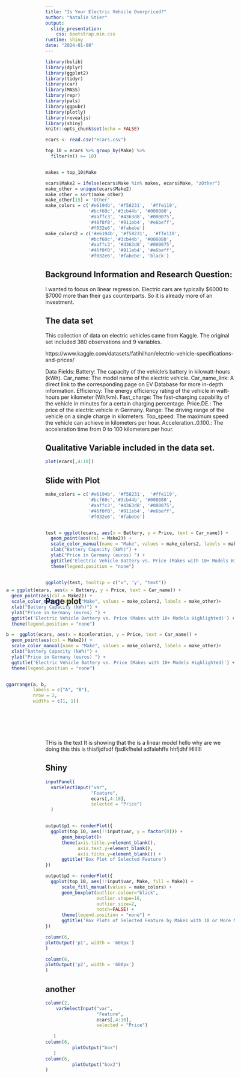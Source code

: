 ```yaml
---
title: "Is Your Electric Vehicle Overpriced?"
author: "Natalie Stier"
output: 
  slidy_presentation:
    css: bootstrap.min.css
runtime: shiny
date: "2024-01-08"
---
```


```r
library(bslib)
library(dplyr)
library(ggplot2)
library(tidyr)
library(car)
library(MASS)
library(repr)
library(pals)
library(ggpubr)
library(plotly)
library(revealjs)
library(shiny)
knitr::opts_chunk$set(echo = FALSE)

ecars <- read.csv("ecars.csv")

top_10 = ecars %>% group_by(Make) %>%
  filter(n() >= 10)


makes = top_10$Make 

ecars$Make2 = ifelse(ecars$Make %in% makes, ecars$Make, "zOther")
make_other = unique(ecars$Make2)
make_other = sort(make_other)
make_other[15] = 'Other'
make_colors = c('#e6194b', '#f58231',  '#ffe119', 
                '#bcf60c','#3cb44b', '#008080',
                '#aaffc3', '#4363d8', '#000075',
                '#46f0f0', '#911eb4', '#e6beff',
                '#f032e6', '#fabebe')
make_colors2 = c('#e6194b', '#f58231',  '#ffe119', 
                '#bcf60c','#3cb44b', '#008080',
                '#aaffc3', '#4363d8', '#000075',
                '#46f0f0', '#911eb4', '#e6beff',
                '#f032e6', '#fabebe', 'black')


```

## Background Information and Research Question:

I wanted to focus on linear regression. 
Electric cars are typically $6000 to $7000 more than their gas counterparts. So it is already more of an investment. 


## The data set 

This collection of data on electric vehicles came from Kaggle. The original set included 360 observations and 9 variables.

https://www.kaggle.com/datasets/fatihilhan/electric-vehicle-specifications-and-prices/ 

Data Fields:
Battery: The capacity of the vehicle's battery in kilowatt-hours (kWh).
Car_name: The model name of the electric vehicle.
Car_name_link: A direct link to the corresponding page on EV Database for more in-depth information.
Efficiency: The energy efficiency rating of the vehicle in watt-hours per kilometer (Wh/km).
Fast_charge: The fast-charging capability of the vehicle in minutes for a certain charging percentage.
Price.DE.: The price of the electric vehicle in Germany.
Range: The driving range of the vehicle on a single charge in kilometers.
Top_speed: The maximum speed the vehicle can achieve in kilometers per hour.
Acceleration..0.100.: The acceleration time from 0 to 100 kilometers per hour.

## Qualitative Variable included in the data set. 

```r
plot(ecars[,4:10])
```

## Slide with Plot

```r
make_colors = c('#e6194b', '#f58231',  '#ffe119', 
                '#bcf60c','#3cb44b', '#008080',
                '#aaffc3', '#4363d8', '#000075',
                '#46f0f0', '#911eb4', '#e6beff',
                '#f032e6', '#fabebe')


test = ggplot(ecars, aes(x = Battery, y = Price, text = Car_name)) +
  geom_point(aes(col = Make2)) + 
  scale_color_manual(name = "Make", values = make_colors2, labels = make_other)+
  xlab("Battery Capacity (kWh)") + 
  ylab("Price in Germany (euros) ") +
  ggtitle('Electric Vehicle Battery vs. Price (Makes with 10+ Models Highlighted)') +
  theme(legend.position = "none")


ggplotly(test, tooltip = c("x", 'y', "text")) 
```

## Page plot
<div style= "float:right;position: relative; top: -80px;">


```r
a = ggplot(ecars, aes(x = Battery, y = Price, text = Car_name)) +
  geom_point(aes(col = Make2)) + 
  scale_color_manual(name = "Make", values = make_colors2, labels = make_other)+
  xlab("Battery Capacity (kWh)") + 
  ylab("Price in Germany (euros) ") +
  ggtitle('Electric Vehicle Battery vs. Price (Makes with 10+ Models Highlighted)') +
  theme(legend.position = "none")

b =  ggplot(ecars, aes(x = Acceleration, y = Price, text = Car_name)) +
  geom_point(aes(col = Make2)) + 
  scale_color_manual(name = "Make", values = make_colors2, labels = make_other)+
  xlab("Battery Capacity (kWh)") + 
  ylab("Price in Germany (euros) ") +
  ggtitle('Electric Vehicle Battery vs. Price (Makes with 10+ Models Highlighted)') +
  theme(legend.position = "none")


ggarrange(a, b, 
          labels = c("A", "B"),
          nrow = 2,
          widths = c(1, 1))
```
</div>
THis is the text
It is showing that 
the is a linear model 
hello 
why are we doing this this is thisfijdfsdf
fjsdlkfhelel adfalehffe hhfjdhf 
HIIIIII


## Shiny

```r
inputPanel(
  varSelectInput("var", 
                 "Feature", 
                 ecars[,4:10], 
                 selected = "Price")
  )


output$p1 <- renderPlot({
  ggplot(top_10, aes(!!input$var, y = factor(0))) +
      geom_boxplot()+
      theme(axis.title.y=element_blank(),
            axis.text.y=element_blank(),
            axis.ticks.y=element_blank()) +
      ggtitle('Box Plot of Selected Feature') 
})

output$p2 <- renderPlot({
  ggplot(top_10, aes(!!input$var, Make, fill = Make)) +
      scale_fill_manual(values = make_colors) +
      geom_boxplot(outlier.colour="black", 
                   outlier.shape=16, 
                   outlier.size=2, 
                   notch=FALSE) +
      theme(legend.position = "none") +
      ggtitle('Box Plots of Selected Feature by Makes with 10 or More Models')
})

column(6,
plotOutput('p1', width = '600px')
)

column(6,
plotOutput('p2', width = '600px')
)
```


## another
```r

 
column(2, 
    varSelectInput("var", 
                   "Feature", 
                   ecars[,4:10], 
                   selected = "Price")
    
   )
column(6,
          plotOutput("box")
   )
column(6,
          plotOutput("box2")
)
 
```


